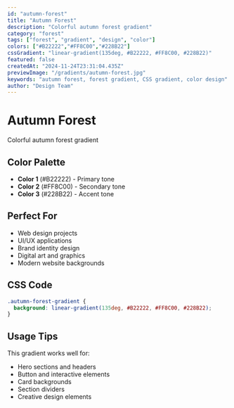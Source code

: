 ```yaml
---
id: "autumn-forest"
title: "Autumn Forest"
description: "Colorful autumn forest gradient"
category: "forest"
tags: ["forest", "gradient", "design", "color"]
colors: ["#B22222","#FF8C00","#228B22"]
cssGradient: "linear-gradient(135deg, #B22222, #FF8C00, #228B22)"
featured: false
createdAt: "2024-11-24T23:31:04.435Z"
previewImage: "/gradients/autumn-forest.jpg"
keywords: "autumn forest, forest gradient, CSS gradient, color design"
author: "Design Team"
---
```


# Autumn Forest

Colorful autumn forest gradient

## Color Palette

- **Color 1** (#B22222) - Primary tone
- **Color 2** (#FF8C00) - Secondary tone
- **Color 3** (#228B22) - Accent tone

## Perfect For

- Web design projects
- UI/UX applications
- Brand identity design
- Digital art and graphics
- Modern website backgrounds

## CSS Code

```css
.autumn-forest-gradient {
  background: linear-gradient(135deg, #B22222, #FF8C00, #228B22);
}
```

## Usage Tips

This gradient works well for:
- Hero sections and headers
- Button and interactive elements
- Card backgrounds
- Section dividers
- Creative design elements
